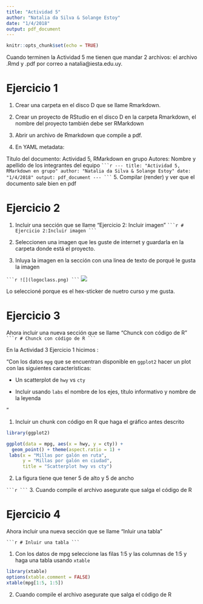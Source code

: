 ```yaml
---
title: "Actividad 5"
author: "Natalia da Silva & Solange Estoy"
date: "1/4/2018"
output: pdf_document
---
```


```r
knitr::opts_chunk$set(echo = TRUE)
```

Cuando terminen la Actividad 5 me tienen que mandar 2 archivos: el archivo .Rmd y .pdf por correo a natalia@iesta.edu.uy.


# Ejercicio 1

1. Crear una carpeta en el disco D que se llame Rmarkdown.

2. Crear un proyecto de RStudio en el disco D en la carpeta Rmarkdown, el nombre del proyecto también debe ser RMarkdown 

3. Abrir un archivo de Rmarkdown que compile a pdf. 

4. En YAML metadata:

Título del documento: Actividad 5, RMarkdown en grupo
Autores: Nombre y apellido de los integrantes del equipo
`
```r
---
title: "Actividad 5, RMarkdown en grupo"
author: "Natalia da Silva & Solange Estoy"
date: "1/4/2018"
output: pdf_document
---
```
  `
5. Compilar (render) y ver que el documento sale bien en pdf


# Ejercicio 2

1. Incluir una sección que se llame "Ejercicio 2: Incluir imagen"
`
```r
# Ejercicio 2:Incluir imagen
``` 
`
2. Seleccionen una imagen que les guste de internet y guardarla en la carpeta donde está el proyecto.



3. Inluya la imagen en la sección con una linea de texto de porqué le gusta la imagen


`
```r
![](logoclass.png)
``` 
`
![](logoclass.png)

Lo seleccioné porque es el hex-sticker de nuetro curso y me gusta.


# Ejercicio 3


Ahora incluir una nueva sección que se llame "Chunck con código de R" 
`
```r
# Chunck con código de R
``` 
`

En la Actividad 3 Ejercicio 1 hicimos :

"Con los datos `mpg` que se encuentran disponible en `ggplot2` hacer un plot con las siguientes características:

- Un scatterplot de   `hwy` vs `cty` 

- Incluir usando `labs` el nombre de los ejes, título informativo y nombre de la leyenda

"


1. Incluir un chunk con código en R que haga el gráfico antes descrito 

```r
library(ggplot2)

ggplot(data = mpg, aes(x = hwy, y = cty)) +
  geom_point() + theme(aspect.ratio = 1) +
 labs(x = "Millas por galón en ruta", 
      y = "Millas por galón en ciudad", 
      title = "Scatterplot hwy vs cty") 
```


2. La figura tiene que tener 5 de alto y 5 de ancho

` 
```r

``` 
`
3. Cuando compile el archivo asegurate que salga el código de R


# Ejercicio 4

Ahora incluir una nueva sección que se llame "Inluir una tabla" 


`
```r
# Inluir una tabla
``` 
`

1. Con los datos de mpg seleccione las filas 1:5 y las columnas de 1:5 y haga una tabla usando `xtable`

```r
library(xtable)
options(xtable.comment = FALSE)
xtable(mpg[1:5, 1:5])

```
2. Cuando compile el archivo asegurate que salga el código de R
